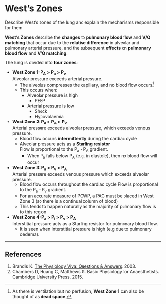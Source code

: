 # West's Zones

:::dual
Describe West's zones of the lung and explain the mechanisms responsible for them
:::

**West's Zones** describe the **changes** to **pulmonary blood flow** and **V/Q matching** that occur due to the **relative difference** in alveolar and pulmonary arterial pressure, and the subsequent **effects** on **pulmonary blood flow** and **V/Q matching**.

The lung is divided into **four zones**:

* **West Zone 1: P~A~ > P~a~ > P~v~**\
Alveolar pressure exceeds arterial pressure.
    * The alveolus compresses the capillary, and no blood flow occurs^[As there is ventilation but no perfusion, **West Zone 1** can also be thought of as **dead space**.]
    * This occurs when:
        * Alveolar pressure is high
            * PEEP
        * Arterial pressure is low
            * Shock
            * Hypovolaemia


* **West Zone 2: P~a~ > P~A~ > P~v~**\
Arterial pressure exceeds alveolar pressure, which exceeds venous pressure.
    * Blood flow occurs **intermittently** during the cardiac cycle
    * Alveolar pressure acts as a **Starling resistor**\
    Flow is proportional to the P~a~ - P~A~  gradient.
        * When P~a~ falls below P~A~ (e.g. in diastole), then no blood flow will occur


* **West Zone 3: P~a~ > P~v~ > P~A~**\
Arterial pressure exceeds venous pressure which exceeds alveolar pressure.
    * Blood flow occurs throughout the cardiac cycle
    Flow is proportional to the P~a~ - P~v~  gradient.
    * For an accurate measure of PCWP, a PAC must be placed in West Zone 3 (so there is a continual column of blood)
    * This tends to happen naturally as the majority of pulmonary flow is to this region


* **West Zone 4: P~a~ > P~i~ > P~v~ > P~A~**\
Interstitial pressure acts as a Starling resistor for pulmonary blood flow.
    * It is seen when interstitial pressure is high (e.g due to pulmonary oedema).

---

## References

1. Brandis K. [The Physiology Viva: Questions & Answers](http://www.anaesthesiamcq.com/vivabook.php). 2003.
2. Chambers D, Huang C, Matthews G. Basic Physiology for Anaesthetists. Cambridge University Press. 2015.

